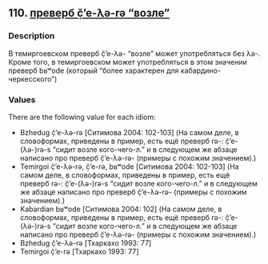 ## 110. <a href =  'https://agricolamz.github.io/The_Circassian_Isoglosses_Database/110.html'>преверб č̣’e-λə-rə "возле"</a>
### Description

В темиргоевском преверб č̣’e-λə- "возле" может употребляться без λə-. Кроме того, в темиргоевском может употребляться в этом значении преверб bʁʷode (который "более характерен для кабардино-черкесского")

### Values
There are the following value for each idiom:

* Bzhedug  č̣’e-λə-rə [Ситимова 2004: 102-103] (На самом деле, в словоформах, приведены в пример, есть ещё преверб rə-: č̣’e-(λə-)rə-s "сидит возле кого-чего-л." и в следующем же абзаце написано про преверб č̣’e-λə-rə- (примеры с похожим значением).)
* Temirgoi  č̣’e-λə-rə, č̣’e-rə, bʁʷode [Ситимова 2004: 102-103] (На самом деле, в словоформах, приведены в пример, есть ещё преверб rə-: č̣’e-(λə-)rə-s "сидит возле кого-чего-л." и в следующем же абзаце написано про преверб č̣’e-λə-rə- (примеры с похожим значением).)
* Kabardian  bʁʷode [Ситимова 2004: 102] (На самом деле, в словоформах, приведены в пример, есть ещё преверб rə-: č̣’e-(λə-)rə-s "сидит возле кого-чего-л." и в следующем же абзаце написано про преверб č̣’e-λə-rə- (примеры с похожим значением).)
* Bzhedug  č̣’e-λə-rə [Тхаркахо 1993: 77] 
* Temirgoi  č̣’e-rə [Тхаркахо 1993: 77] 

